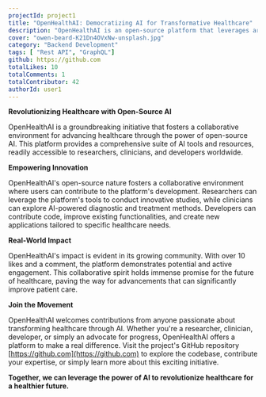 ```yaml
---
projectId: project1
title: "OpenHealthAI: Democratizing AI for Transformative Healthcare"
description: "OpenHealthAI is an open-source platform that leverages artificial intelligence (AI) to improve healthcare diagnostics and treatment. By making AI tools and resources available to everyone, OpenHealthAI aims to empower researchers, clinicians, and developers to accelerate innovation in healthcare."
cover: "owen-beard-K21Dn4OVxNw-unsplash.jpg"
category: "Backend Development"
tags: [ "Rest API", "GraphQL"]
github: https://github.com
totalLikes: 10
totalComments: 1
totalContributor: 42
authorId: user1
---
```


**Revolutionizing Healthcare with Open-Source AI**

OpenHealthAI is a groundbreaking initiative that fosters a collaborative environment for advancing healthcare through the power of open-source AI. This platform provides a comprehensive suite of AI tools and resources, readily accessible to researchers, clinicians, and developers worldwide.

**Empowering Innovation**

OpenHealthAI's open-source nature fosters a collaborative environment where users can contribute to the platform's development. Researchers can leverage the platform's tools to conduct innovative studies, while clinicians can explore AI-powered diagnostic and treatment methods. Developers can contribute code, improve existing functionalities, and create new applications tailored to specific healthcare needs.

**Real-World Impact**

OpenHealthAI's impact is evident in its growing community. With over 10 likes and a comment, the platform demonstrates potential and active engagement. This collaborative spirit holds immense promise for the future of healthcare, paving the way for advancements that can significantly improve patient care.

**Join the Movement**

OpenHealthAI welcomes contributions from anyone passionate about transforming healthcare through AI. Whether you're a researcher, clinician, developer, or simply an advocate for progress, OpenHealthAI offers a platform to make a real difference. Visit the project's GitHub repository [https://github.com](https://github.com) to explore the codebase, contribute your expertise, or simply learn more about this exciting initiative.

**Together, we can leverage the power of AI to revolutionize healthcare for a healthier future.**
